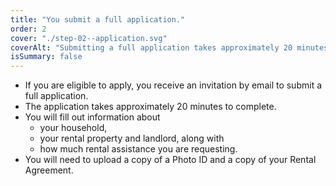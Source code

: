 ```yaml
---
title: "You submit a full application."
order: 2
cover: "./step-02--application.svg"
coverAlt: "Submitting a full application takes approximately 20 minutes"
isSummary: false
---
```


* If you are eligible to apply, you receive an invitation by email to submit a full application.
* The application takes approximately 20 minutes to complete.
* You will fill out information about
    * your household,
    * your rental property and landlord, along with
    * how much rental assistance you are requesting.
* You will need to upload a copy of a Photo ID and a copy of your Rental Agreement.
